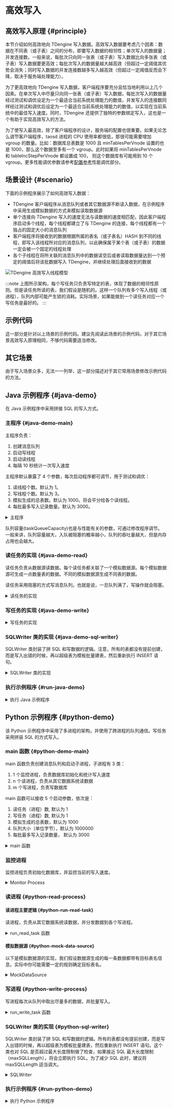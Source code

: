 
# 高效写入

## 高效写入原理 {#principle}


本节介绍如何高效地向 TDengine 写入数据。高效写入数据要考虑几个因素：数据在不同表（或子表）之间的分布，即要写入数据的相邻性；单次写入的数据量；并发连接数。一般来说，每批次只向同一张表（或子表）写入数据比向多张表（或子表）写入数据要更高效；每批次写入的数据量越大越高效（但超过一定阈值其优势会消失；同时写入数据的并发连接数越多写入越高效（但超过一定阈值反而会下降，取决于服务端处理能力）。

为了更高效地向 TDengine 写入数据，客户端程序要充分且恰当地利用以上几个因素。在单次写入中尽量只向同一张表（或子表）写入数据，每批次写入的数据量经过测试和调优设定为一个最适合当前系统处理能力的数值，并发写入的连接数同样经过测试和调优后设定为一个最适合当前系统处理能力的数值，以实现在当前系统中的最佳写入速度。同时，TDengine 还提供了独特的参数绑定写入，这也是一个有助于实现高效写入的方法。

为了使写入最高效，除了客户端程序的设计，服务端的配置也很重要。如果无论怎么调节客户端程序，taosd 进程的 CPU 使用率都很低，那很可能需要增加 vgroup 的数量。比如：数据库总表数是 1000 且 minTablesPerVnode 设置的也是 1000，那么这个数据至多有一个 vgroup。此时如果将 minTablesPerVnode 和 tablelncStepPerVnode 都设置成 100， 则这个数据库有可能用到 10 个 vgroup。更多性能调优参数请参考[配置参考](../../reference/config)性能调优部分。

## 场景设计 {#scenario}

下面的示例程序展示了如何高效写入数据：

- TDengine 客户端程序从消息队列或者其它数据源不断读入数据，在示例程序中采用生成模拟数据的方式来模拟读取数据源
- 单个连接向 TDengine 写入的速度无法与读数据的速度相匹配，因此客户端程序启动多个线程，每个线程都建立了与 TDengine 的连接，每个线程都有一个独占的固定大小的消息队列
- 客户端程序将接收到的数据根据所属的表名（或子表名）HASH 到不同的线程，即写入该线程所对应的消息队列，以此确保属于某个表（或子表）的数据一定会被一个固定的线程处理
- 各个子线程在将所关联的消息队列中的数据读空后或者读取数据量达到一个预定的阈值后将该批数据写入 TDengine，并继续处理后面接收到的数据

![TDengine 高效写入线程模型](highvolume.webp)

:::note
上图所示架构，每个写任务只负责写特定的表，体现了数据的相邻性原则。但是读任务所读的表，我们假设是随机的。这样一个队列有多个写入线程（或进程），队列内部可能产生锁的消耗。实际场景，如果能做到一个读任务对应一个写任务是最好的。
:::

## 示例代码

这一部分是针对以上场景的示例代码。建议先阅读此场景的示例代码，对于其它场景高效写入原理相同，不够代码需要适当修改。

<Tabs defaultValue="java" groupId="lang">
<TabItem label="Java" value="java">




</TabItem>
<TabItem label="Python" value="python">



</TabItem>
</Tabs>

## 其它场景

由于写入场景众多，无法一一列举，这一部分描述对于其它常用场景修改示例代码的方法。


## Java 示例程序 {#java-demo}

在 Java 示例程序中采用拼接 SQL 的写入方式。

### 主程序 {#java-demo-main}

主程序负责：

1. 创建消息队列
2. 启动写线程
3. 启动读线程
4. 每隔 10 秒统计一次写入速度

主程序默认暴露了 4 个参数，每次启动程序都可调节，用于测试和调优：

1. 读线程个数。默认为 1。
2. 写线程个数。默认为 3。
3. 模拟生成的总表数。默认为 1000。将会平分给各个读线程。
4. 每批最多写入记录数量。默认为 3000。

<details>
<summary>主程序</summary>

```java
{{#include docs/examples/java/src/main/java/com/taos/example/highvolume/FastWriteExample.java:main}}
```

</details>


队列容量(taskQueueCapacity)也是与性能有关的参数，可通过修改程序调节。一般来讲，队列容量越大，入队被阻塞的概率越小，队列的吞吐量越大，但是内存占用也会越大。

### 读任务的实现 {#java-demo-read}

读任务负责从数据源读数据。每个读任务都关联了一个模拟数据源。每个模拟数据源可生成一点数量表的数据。不同的模拟数据源生成不同表的数据。

读任务采用阻塞的方式写消息队列。也就是说，一旦队列满了，写操作就会阻塞。

<details>
<summary>读任务的实现</summary>

```java
{{#include docs/examples/java/src/main/java/com/taos/example/highvolume/ReadTask.java:ReadTask}}
```

</details>

### 写任务的实现 {#java-demo-write}

<details>
<summary>写任务的实现</summary>

```java
{{#include docs/examples/java/src/main/java/com/taos/example/highvolume/WriteTask.java:WriteTask}}
```

</details>

### SQLWriter 类的实现 {#java-demo-sql-writer}

SQLWriter 类封装了拼 SQL 和写数据的逻辑。注意，所有的表都没有提前创建，而是写入出错的时候，再以超级表为模板批量建表，然后重新执行 INSERT 语句。

<details>
<summary>SQLWriter 类的实现</summary>

```java
{{#include docs/examples/java/src/main/java/com/taos/example/highvolume/SQLWriter.java:SQLWriter}}
```

</details>

### 执行示例程序 {#run-java-demo}

<details>
<summary>执行 Java 示例程序</summary>


执行程序前需配置环境变量 `TDENGINE_JDBC_URL`。如果 TDengine Server 部署在本机，且用户名、密码和端口都是默认值，那么可配置：

```
TDENGINE_JDBC_URL="jdbc:TAOS://localhost:6030?user=root&password=taosdata"
```

#### 本地集成开发环境执行示例程序 {#java-demo-local-run}

1. clone TDengine 仓库
   ```
   git clone git@github.com:taosdata/TDengine.git --depth 1
   ```
2. 用集成开发环境打开 `docs/examples/java` 目录。
3. 在开发环境中配置环境变量 `TDENGINE_JDBC_URL`。如果已配置了全局的环境变量 `TDENGINE_JDBC_URL` 可跳过这一步。
4. 运行类 `com.taos.example.highvolume.FastWriteExample`。

#### 远程服务器上执行示例程序 {#java-demo-remote-run}

若要在服务器上执行示例程序，可按照下面的步骤操作：

1. 打包示例代码。在目录 TDengine/docs/examples/java 下执行：
   ```
   mvn package
   ```
2. 远程服务器上创建 examples 目录：
   ```
   mkdir -p examples/java
   ```
3. 复制依赖到服务器指定目录：
   - 复制依赖包，只用复制一次
      ```
      scp -r .\target\lib <user>@<host>:~/examples/java
      ```
      
   - 复制本程序的 jar 包，每次更新代码都需要复制
      ```
      scp -r .\target\javaexample-1.0.jar <user>@<host>:~/examples/java
      ```
4. 配置环境变量。
   编辑 `~/.bash_profile` 或 `~/.bashrc` 添加如下内容例如：
   ```
   export TDENGINE_JDBC_URL="jdbc:TAOS://localhost:6030?user=root&password=taosdata"
   ```
   以上使用的是本地部署 TDengine Server 时默认的 JDBC URL。你需要根据自己的实际情况更改。

5. 用 java 命令启动示例程序，命令模板：
   
   ```
   java -classpath lib/*:javaexample-1.0.jar  com.taos.example.highvolume.FastWriteExample <read_thread_count>  <white_thread_count> <total_table_count> <max_batch_size>
   ```

6. 结束测试程序。测试程序不会自动结束，在获取到当前配置下稳定的写入速度后，按 <kbd>CTRL</kbd> + <kbd>C</kbd> 结束程序。
   下面是一次实际运行的截图： 

   ```
   [testuser@vm95 java]$ java -classpath lib/*:javaexample-1.0.jar  com.taos.example.highvolume.FastWriteExample 1 9 1000 2000
   17:01:01.131 [main] INFO  c.t.e.highvolume.FastWriteExample - readTaskCount=1, writeTaskCount=9 tableCount=1000 maxBatchSize=2000
   17:01:01.286 [WriteThread-0] INFO  c.taos.example.highvolume.WriteTask - started
   17:01:01.354 [WriteThread-1] INFO  c.taos.example.highvolume.WriteTask - started
   17:01:01.360 [WriteThread-2] INFO  c.taos.example.highvolume.WriteTask - started
   17:01:01.366 [WriteThread-3] INFO  c.taos.example.highvolume.WriteTask - started
   17:01:01.433 [WriteThread-4] INFO  c.taos.example.highvolume.WriteTask - started
   17:01:01.438 [WriteThread-5] INFO  c.taos.example.highvolume.WriteTask - started
   17:01:01.443 [WriteThread-6] INFO  c.taos.example.highvolume.WriteTask - started
   17:01:01.448 [WriteThread-7] INFO  c.taos.example.highvolume.WriteTask - started
   17:01:01.454 [WriteThread-8] INFO  c.taos.example.highvolume.WriteTask - started
   17:01:01.454 [ReadThread-0] INFO  com.taos.example.highvolume.ReadTask - started
   17:01:11.615 [main] INFO  c.t.e.highvolume.FastWriteExample - count=18766442 speed=1876644
   17:01:21.775 [main] INFO  c.t.e.highvolume.FastWriteExample - count=38947464 speed=2018102
   17:01:32.428 [main] INFO  c.t.e.highvolume.FastWriteExample - count=58649571 speed=1970210
   17:01:42.577 [main] INFO  c.t.e.highvolume.FastWriteExample - count=79264890 speed=2061531
   17:01:53.265 [main] INFO  c.t.e.highvolume.FastWriteExample - count=99097476 speed=1983258
   17:02:04.209 [main] INFO  c.t.e.highvolume.FastWriteExample - count=119546779 speed=2044930
   17:02:14.935 [main] INFO  c.t.e.highvolume.FastWriteExample - count=141078914 speed=2153213
   17:02:25.617 [main] INFO  c.t.e.highvolume.FastWriteExample - count=162183457 speed=2110454
   17:02:36.718 [main] INFO  c.t.e.highvolume.FastWriteExample - count=182735614 speed=2055215
   17:02:46.988 [main] INFO  c.t.e.highvolume.FastWriteExample - count=202895614 speed=2016000
   ```

</details>

## Python 示例程序 {#python-demo}

该 Python 示例程序中采用了多进程的架构，并使用了跨进程的队列通信。写任务采用拼装 SQL 的方式写入。
### main 函数 {#python-demo-main}

main 函数负责创建消息队列和启动子进程，子进程有 3 类：

1. 1 个监控进程，负责数据库初始化和统计写入速度
2. n 个读进程，负责从其它数据系统读数据
3. m 个写进程，负责写数据库

main 函数可以接收 5 个启动参数，依次是：

1. 读任务（进程）数, 默认为 1
2. 写任务（进程）数, 默认为 1
3. 模拟生成的总表数，默认为 1000
4. 队列大小（单位字节），默认为 1000000
5. 每批最多写入记录数量， 默认为 3000

<details>

<summary>main 函数</summary>

```python
{{#include docs/examples/python/highvolume_faster_queue.py:main}}
```

</details>

### 监控进程

监控进程负责初始化数据库，并监控当前的写入速度。

<details>
<summary>Monitor Process</summary>

```python
{{#include docs/examples/python/highvolume_faster_queue.py:monitor}}
```

</details>

### 读进程 {#python-read-process}

#### 读进程主要逻辑 {#python-run-read-task}

读进程，负责从其它数据系统读数据，并分发数据到各个写进程。

<details>

<summary>run_read_task 函数</summary>

```python
{{#include docs/examples/python/highvolume_faster_queue.py:read}}
```

</details>

#### 模拟数据源 {#python-mock-data-source}

以下是模拟数据源的实现，我们假设数据源生成的每一条数据都带有目标表名信息。实际中你可能需要一定的规则确定目标表名。

<details>
<summary>MockDataSource</summary>

```python
{{#include docs/examples/python/highvolume_faster_queue.py:MockDataSource}}
```

</details>

### 写进程 {#python-write-process}

写进程每次从队列中取出尽量多的数据，并批量写入。

<details>
<summary>run_write_task 函数</summary>

```python
{{#include docs/examples/python/highvolume_faster_queue.py:write}}
```
</details>

### SQLWriter 类的实现 {#python-sql-writer}

SQLWriter 类封装了拼 SQL 和写数据的逻辑。所有的表都没有提前创建，而是写入出错的时候，再以超级表为模板批量建表，然后重新执行 INSERT 语句。这个类也对 SQL 是否超过最大长度限制做了检查，如果接近 SQL 最大长度限制（maxSQLLength），将会立即执行 SQL。为了减少 SQL 此时，建议将 maxSQLLength 适当调大。

<details>

<summary>SQLWriter</summary>

```python
{{#include docs/examples/python/sql_writer.py}}
```

</details>

### 执行示例程序 {#run-python-demo}

<details>

<summary>执行 Python 示例程序</summary>

1. 前提条件
   - 已安装 TDengine 客户端驱动
   - 已安装 Python3， 推荐版本 >= 3.8
   - 已安装 taospy

2. 安装 faster-fifo 代替 python 内置的 multiprocessing.Queue
   ```
   pip3 install faster-fifo
   ```

3. 点击上面的“查看源码”链接复制 `highvolume_faster_queue.py` 和 `sql_writer.py` 两个文件。

4. 执行示例程序
   
   ```
   python3  highvolume_faster_queue.py <READ_TASK_COUNT> <WRITE_TASK_COUNT> <TABLE_COUNT> <QUEUE_SIZE> <MAX_BATCH_SIZE>
   ```

下面是一次实际运行的输出：

```
[testuser@vm95 python]$ python3.6 highvolume_faster_queue.py 9 9 1000 5000000 3000
2022-07-13 10:05:50,504 [root] - READ_TASK_COUNT=9, WRITE_TASK_COUNT=9, TABLE_COUNT=1000, QUEUE_SIZE=5000000, MAX_BATCH_SIZE=3000
2022-07-13 10:05:53,542 [root] - WriteTask-0 started with pid 5475
2022-07-13 10:05:53,542 [root] - WriteTask-1 started with pid 5476
2022-07-13 10:05:53,543 [root] - WriteTask-2 started with pid 5477
2022-07-13 10:05:53,543 [root] - WriteTask-3 started with pid 5478
2022-07-13 10:05:53,544 [root] - WriteTask-4 started with pid 5479
2022-07-13 10:05:53,544 [root] - WriteTask-5 started with pid 5480
2022-07-13 10:05:53,545 [root] - WriteTask-6 started with pid 5481
2022-07-13 10:05:53,546 [root] - WriteTask-7 started with pid 5482
2022-07-13 10:05:53,546 [root] - WriteTask-8 started with pid 5483
2022-07-13 10:05:53,547 [root] - ReadTask-0 started with pid 5484
2022-07-13 10:05:53,548 [root] - ReadTask-1 started with pid 5485
2022-07-13 10:05:53,549 [root] - ReadTask-2 started with pid 5486
2022-07-13 10:05:53,550 [root] - ReadTask-3 started with pid 5487
2022-07-13 10:05:53,551 [root] - ReadTask-4 started with pid 5488
2022-07-13 10:05:53,552 [root] - ReadTask-5 started with pid 5489
2022-07-13 10:05:53,552 [root] - ReadTask-6 started with pid 5490
2022-07-13 10:05:53,553 [root] - ReadTask-7 started with pid 5491
2022-07-13 10:05:53,554 [root] - ReadTask-8 started with pid 5492
2022-07-13 10:06:00,842 [DataBaseMonitor] - count=6612939 speed=661293.9
2022-07-13 10:06:11,151 [DataBaseMonitor] - count=14765739 speed=815280.0
2022-07-13 10:06:21,677 [DataBaseMonitor] - count=23282163 speed=851642.4
2022-07-13 10:06:31,985 [DataBaseMonitor] - count=31673139 speed=839097.6
2022-07-13 10:06:42,343 [DataBaseMonitor] - count=39819439 speed=814630.0
2022-07-13 10:06:52,830 [DataBaseMonitor] - count=48146339 speed=832690.0
2022-07-13 10:07:03,396 [DataBaseMonitor] - count=56385039 speed=823870.0
2022-07-13 10:07:14,341 [DataBaseMonitor] - count=64848739 speed=846370.0
2022-07-13 10:07:24,877 [DataBaseMonitor] - count=73654566 speed=880582.7
```

</details>